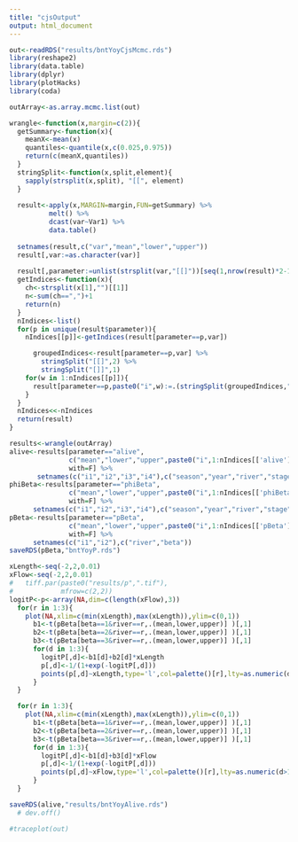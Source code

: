 ```yaml
---
title: "cjsOutput"
output: html_document
---
```

```r
out<-readRDS("results/bntYoyCjsMcmc.rds")
library(reshape2)
library(data.table)
library(dplyr)
library(plotHacks)
library(coda)

outArray<-as.array.mcmc.list(out)

wrangle<-function(x,margin=c(2)){
  getSummary<-function(x){
    meanX<-mean(x)
    quantiles<-quantile(x,c(0.025,0.975))
    return(c(meanX,quantiles))
  }
  stringSplit<-function(x,split,element){
    sapply(strsplit(x,split), "[[", element)
  }
  
  result<-apply(x,MARGIN=margin,FUN=getSummary) %>%
          melt() %>%
          dcast(var~Var1) %>%
          data.table()
    
  setnames(result,c("var","mean","lower","upper"))
  result[,var:=as.character(var)]
  
  result[,parameter:=unlist(strsplit(var,"[[]"))[seq(1,nrow(result)*2-1,2)]]
  getIndices<-function(x){
    ch<-strsplit(x[1],"")[[1]]
    n<-sum(ch==",")+1
    return(n)
  }
  nIndices<-list()
  for(p in unique(result$parameter)){
    nIndices[[p]]<-getIndices(result[parameter==p,var])

      groupedIndices<-result[parameter==p,var] %>%
        stringSplit("[[]",2) %>% 
        stringSplit("[]]",1)
    for(w in 1:nIndices[[p]]){
      result[parameter==p,paste0("i",w):=.(stringSplit(groupedIndices,",",w))]
    }
  }
  nIndices<<-nIndices
  return(result)
}

results<-wrangle(outArray)
alive<-results[parameter=="alive",
               c("mean","lower","upper",paste0("i",1:nIndices[['alive']])),
               with=F] %>%
       setnames(c("i1","i2","i3","i4"),c("season","year","river","stage"))
phiBeta<-results[parameter=="phiBeta",
               c("mean","lower","upper",paste0("i",1:nIndices[['phiBeta']])),
               with=F] %>%
      setnames(c("i1","i2","i3","i4"),c("season","year","river","stage"))
pBeta<-results[parameter=="pBeta",
               c("mean","lower","upper",paste0("i",1:nIndices[['pBeta']])),
               with=F] %>%
      setnames(c("i1","i2"),c("river","beta"))
saveRDS(pBeta,"bntYoyP.rds")
```

```r
xLength<-seq(-2,2,0.01)
xFlow<-seq(-2,2,0.01)
#   tiff.par(paste0("results/p",".tif"),
#            mfrow=c(2,2))
logitP<-p<-array(NA,dim=c(length(xFlow),3))
  for(r in 1:3){
    plot(NA,xlim=c(min(xLength),max(xLength)),ylim=c(0,1))
      b1<-t(pBeta[beta==1&river==r,.(mean,lower,upper)] )[,1]
      b2<-t(pBeta[beta==2&river==r,.(mean,lower,upper)] )[,1]
      b3<-t(pBeta[beta==3&river==r,.(mean,lower,upper)] )[,1]
      for(d in 1:3){
        logitP[,d]<-b1[d]+b2[d]*xLength
        p[,d]<-1/(1+exp(-logitP[,d]))
        points(p[,d]~xLength,type='l',col=palette()[r],lty=as.numeric(d>1)+1)
      }
  }

  for(r in 1:3){
    plot(NA,xlim=c(min(xLength),max(xLength)),ylim=c(0,1))
      b1<-t(pBeta[beta==1&river==r,.(mean,lower,upper)] )[,1]
      b2<-t(pBeta[beta==2&river==r,.(mean,lower,upper)] )[,1]
      b3<-t(pBeta[beta==3&river==r,.(mean,lower,upper)] )[,1]
      for(d in 1:3){
        logitP[,d]<-b1[d]+b3[d]*xFlow
        p[,d]<-1/(1+exp(-logitP[,d]))
        points(p[,d]~xFlow,type='l',col=palette()[r],lty=as.numeric(d>1)+1)
      }
  }

saveRDS(alive,"results/bntYoyAlive.rds")
  # dev.off()

```

```r
#traceplot(out)
```
